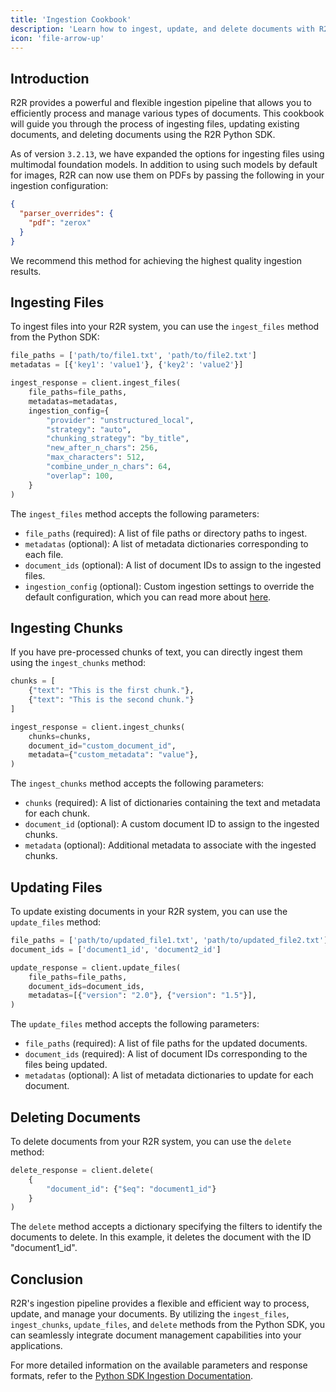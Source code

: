 ```yaml
---
title: 'Ingestion Cookbook'
description: 'Learn how to ingest, update, and delete documents with R2R'
icon: 'file-arrow-up'
---
```


## Introduction

R2R provides a powerful and flexible ingestion pipeline that allows you to efficiently process and manage various types of documents. This cookbook will guide you through the process of ingesting files, updating existing documents, and deleting documents using the R2R Python SDK.

<Note>

As of version `3.2.13`, we have expanded the options for ingesting files using multimodal foundation models. In addition to using such models by default for images, R2R can now use them on PDFs by passing the following in your ingestion configuration:

```json
{
  "parser_overrides": {
    "pdf": "zerox"
  }
}
```

We recommend this method for achieving the highest quality ingestion results.

</Note>


## Ingesting Files

To ingest files into your R2R system, you can use the `ingest_files` method from the Python SDK:

```python
file_paths = ['path/to/file1.txt', 'path/to/file2.txt']
metadatas = [{'key1': 'value1'}, {'key2': 'value2'}]

ingest_response = client.ingest_files(
    file_paths=file_paths,
    metadatas=metadatas,
    ingestion_config={
        "provider": "unstructured_local",
        "strategy": "auto",
        "chunking_strategy": "by_title",
        "new_after_n_chars": 256,
        "max_characters": 512,
        "combine_under_n_chars": 64,
        "overlap": 100,
    }
)
```

The `ingest_files` method accepts the following parameters:

- `file_paths` (required): A list of file paths or directory paths to ingest.
- `metadatas` (optional): A list of metadata dictionaries corresponding to each file.
- `document_ids` (optional): A list of document IDs to assign to the ingested files.
- `ingestion_config` (optional): Custom ingestion settings to override the default configuration, which you can read more about [here](/documentation/configuration/ingestion/overview).

## Ingesting Chunks

If you have pre-processed chunks of text, you can directly ingest them using the `ingest_chunks` method:

```python
chunks = [
    {"text": "This is the first chunk."},
    {"text": "This is the second chunk."}
]

ingest_response = client.ingest_chunks(
    chunks=chunks,
    document_id="custom_document_id",
    metadata={"custom_metadata": "value"},
)
```

The `ingest_chunks` method accepts the following parameters:

- `chunks` (required): A list of dictionaries containing the text and metadata for each chunk.
- `document_id` (optional): A custom document ID to assign to the ingested chunks.
- `metadata` (optional): Additional metadata to associate with the ingested chunks.

## Updating Files

To update existing documents in your R2R system, you can use the `update_files` method:

```python
file_paths = ['path/to/updated_file1.txt', 'path/to/updated_file2.txt']
document_ids = ['document1_id', 'document2_id']

update_response = client.update_files(
    file_paths=file_paths,
    document_ids=document_ids,
    metadatas=[{"version": "2.0"}, {"version": "1.5"}],
)
```

The `update_files` method accepts the following parameters:

- `file_paths` (required): A list of file paths for the updated documents.
- `document_ids` (required): A list of document IDs corresponding to the files being updated.
- `metadatas` (optional): A list of metadata dictionaries to update for each document.

## Deleting Documents

To delete documents from your R2R system, you can use the `delete` method:

```python
delete_response = client.delete(
    {
        "document_id": {"$eq": "document1_id"}
    }
)
```

The `delete` method accepts a dictionary specifying the filters to identify the documents to delete. In this example, it deletes the document with the ID "document1_id".

## Conclusion

R2R's ingestion pipeline provides a flexible and efficient way to process, update, and manage your documents. By utilizing the `ingest_files`, `ingest_chunks`, `update_files`, and `delete` methods from the Python SDK, you can seamlessly integrate document management capabilities into your applications.

For more detailed information on the available parameters and response formats, refer to the [Python SDK Ingestion Documentation](/documentation/python-sdk/ingestion).

